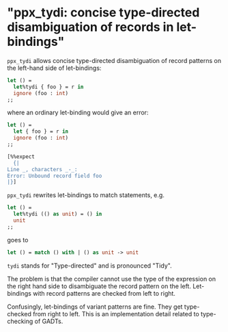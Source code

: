 "ppx_tydi: concise type-directed disambiguation of records in let-bindings"
===========================================================================

`ppx_tydi` allows concise type-directed disambiguation of record
patterns on the left-hand side of let-bindings:

<!-- $MDX file=test/test.mlt,part=simple-good -->
```ocaml
let () =
  let%tydi { foo } = r in
  ignore (foo : int)
;;
```

where an ordinary let-binding would give an error:

<!-- $MDX file=test/test.mlt,part=simple-bad -->
```ocaml
let () =
  let { foo } = r in
  ignore (foo : int)
;;

[%%expect
  {|
Line _, characters _-_:
Error: Unbound record field foo
|}]
```

`ppx_tydi` rewrites let-bindings to match statements, e.g.

<!-- $MDX file=doc/generate-snippets-for-readme/before.ml -->
```ocaml
let () =
  let%tydi (() as unit) = () in
  unit
;;
```

goes to

<!-- $MDX file=doc/generate-snippets-for-readme/before.ml.pp -->
```ocaml
let () = match () with | () as unit -> unit
```

`tydi` stands for "Type-directed" and is pronounced "Tidy".

The problem is that the compiler cannot use the type of the expression
on the right hand side to disambiguate the record pattern on the left.
Let-bindings with record patterns are checked from left to right.

Confusingly, let-bindings of variant patterns are fine. They get
type-checked from right to left. This is an implementation detail
related to type-checking of GADTs.
